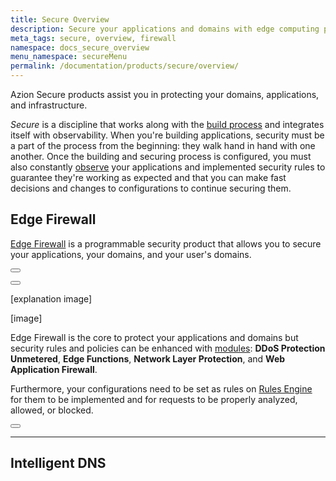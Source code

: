 ```yaml
---
title: Secure Overview
description: Secure your applications and domains with edge computing protection.
meta_tags: secure, overview, firewall
namespace: docs_secure_overview
menu_namespace: secureMenu
permalink: /documentation/products/secure/overview/
---
```



Azion Secure products assist you in protecting your domains, applications, and infrastructure.

*Secure* is a discipline that works along with the [build process](/en/documentation/products/guides/build/overview/) and integrates itself with observability. When you're building applications, security must be a part of the process from the beginning: they walk hand in hand with one another. Once the building and securing process is configured, you must also constantly [observe](/en/documentation/products/observe/) your applications and implemented security rules to guarantee they're working as expected and that you can make fast decisions and changes to configurations to continue securing them.

## Edge Firewall

[Edge Firewall](/en/documentation/products/edge-firewall/) is a programmable security product that allows you to secure your applications, your domains, and your user's domains.

<Button href="/en/documentation/products/edge-firewall/" variant="secondary" text="go to edge firewall documentation"></Button>

<Button href="/en/documentation/products/guides/secure/configure-main-settings/" variant="secondary" text="go to edge firewall main settings guide"></Button>
 
[explanation image]

[image]

Edge Firewall is the core to protect your applications and domains but security rules and policies can be enhanced with [modules](/en/documentation/products/guides/secure/configure-main-settings/#modules): **DDoS Protection Unmetered**, **Edge Functions**, **Network Layer Protection**, and **Web Application Firewall**.

Furthermore, your configurations need to be set as rules on [Rules Engine](/en/documentation/products/edge-firewall/#rules-engine-for-edge-firewall) for them to be implemented and for requests to be properly analyzed, allowed, or blocked.

<Button href="" variant="secondary" text="go to rules engine for edge firewall guide"></Button>

---

## Intelligent DNS


